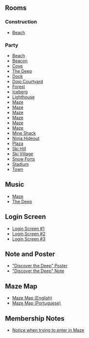 

==Rooms==
===Construction===
*[[Media:UnderwaterExpeditionConstBeach.swf|Beach]]

===Party===
*[[Media:UnderwaterExpeditionBeach.swf|Beach]]
*[[Media:UnderwaterExpeditionBeacon.swf|Beacon]]
*[[Media:UnderwaterExpeditionCove.swf|Cove]]
*[[Media:UnderwaterExpeditionParty7.swf|The Deep]]
*[[Media:UnderwaterExpeditionDock.swf|Dock]]
*[[Media:UnderwaterExpeditionDojoExt.swf|Dojo Courtyard]]
*[[Media:UnderwaterExpeditionForest.swf|Forest]]
*[[Media:UnderwaterExpeditionBerg.swf|Iceberg]]
*[[Media:UnderwaterExpeditionLight.swf|Lighthouse]]
*[[Media:UnderwaterExpeditionParty1.swf|Maze]]
*[[Media:UnderwaterExpeditionParty2.swf|Maze]]
*[[Media:UnderwaterExpeditionParty3.swf|Maze]]
*[[Media:UnderwaterExpeditionParty4.swf|Maze]]
*[[Media:UnderwaterExpeditionParty5.swf|Maze]]
*[[Media:UnderwaterExpeditionParty6.swf|Maze]]
*[[Media:UnderwaterExpeditionShack.swf|Mine Shack]]
*[[Media:UnderwaterExpeditionDojoHide.swf|Ninja Hideout]]
*[[Media:UnderwaterExpeditionPlaza.swf|Plaza]]
*[[Media:UnderwaterExpeditionMtn.swf|Ski Hill]]
*[[Media:UnderwaterExpeditionVillage.swf|Ski Village]]
*[[Media:UnderwaterExpeditionForts.swf|Snow Forts]]
*[[Media:UnderwaterExpeditionRink.swf|Stadium]]
*[[Media:RoomsTown-UnderwaterExpedition.swf|Town]]

==Music==
*[[Media:Music317.swf|Maze]]
*[[Media:Music316.swf|The Deep]]

==Login Screen==
*[[Media:UnderwaterExpeditionPreStartBillboards.swf|Login Screen #1]]
*[[Media:UnderwaterExpeditionMemberStartBillboards.swf|Login Screen #2]]
*[[Media:UnderwaterExpeditionStartBillboards.swf|Login Screen #3]]

==Note and Poster==
*[[Media:UnderwaterExpeditionPoster.swf|"Discover the Deep" Poster]]
*[[Media:UnderwaterExpeditionParty_map_note.swf|"Discover the Deep" Note]]

==Maze Map==
*[[Media:UnderwaterExpeditionMaze_map.swf|Maze Map (English)]]
*[[Media:Close upsPTMaze map-UnderwaterExpedition.swf|Maze Map (Portuguese)]]

==Membership Notes==
*[[Media:UnderwaterExpeditionMembership.swf|Notice when trying to enter in Maze]]
{{Parties}}

